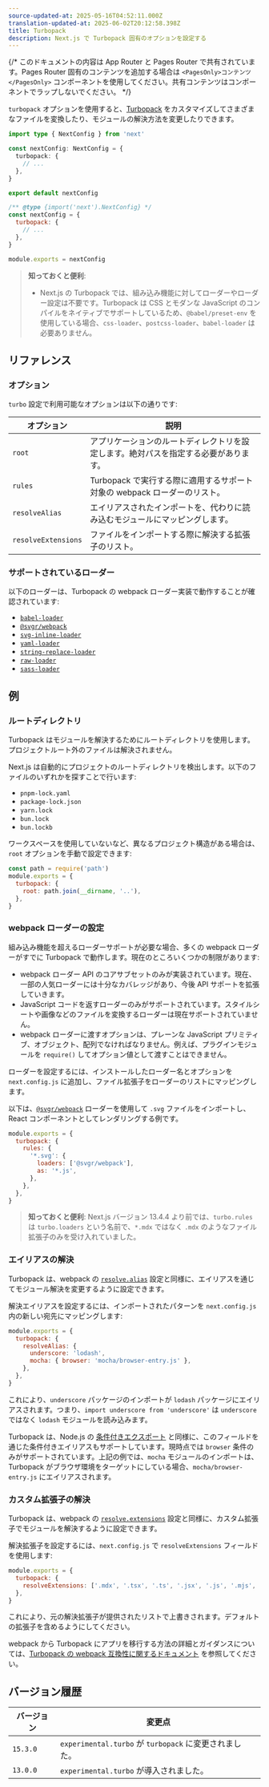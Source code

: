 ```yaml
---
source-updated-at: 2025-05-16T04:52:11.000Z
translation-updated-at: 2025-06-02T20:12:58.398Z
title: Turbopack
description: Next.js で Turbopack 固有のオプションを設定する
---
```


{/* このドキュメントの内容は App Router と Pages Router で共有されています。Pages Router 固有のコンテンツを追加する場合は `<PagesOnly>コンテンツ</PagesOnly>` コンポーネントを使用してください。共有コンテンツはコンポーネントでラップしないでください。 */}

`turbopack` オプションを使用すると、[Turbopack](/docs/app/api-reference/turbopack) をカスタマイズしてさまざまなファイルを変換したり、モジュールの解決方法を変更したりできます。

```ts filename="next.config.ts" switcher
import type { NextConfig } from 'next'

const nextConfig: NextConfig = {
  turbopack: {
    // ...
  },
}

export default nextConfig
```

```js filename="next.config.js" switcher
/** @type {import('next').NextConfig} */
const nextConfig = {
  turbopack: {
    // ...
  },
}

module.exports = nextConfig
```

> **知っておくと便利**:
>
> - Next.js の Turbopack では、組み込み機能に対してローダーやローダー設定は不要です。Turbopack は CSS とモダンな JavaScript のコンパイルをネイティブでサポートしているため、`@babel/preset-env` を使用している場合、`css-loader`、`postcss-loader`、`babel-loader` は必要ありません。

## リファレンス

### オプション

`turbo` 設定で利用可能なオプションは以下の通りです:

| オプション              | 説明                                                                 |
| ---------------------- | -------------------------------------------------------------------- |
| `root`                | アプリケーションのルートディレクトリを設定します。絶対パスを指定する必要があります。 |
| `rules`               | Turbopack で実行する際に適用するサポート対象の webpack ローダーのリスト。 |
| `resolveAlias`        | エイリアスされたインポートを、代わりに読み込むモジュールにマッピングします。 |
| `resolveExtensions`   | ファイルをインポートする際に解決する拡張子のリスト。 |

### サポートされているローダー

以下のローダーは、Turbopack の webpack ローダー実装で動作することが確認されています:

- [`babel-loader`](https://www.npmjs.com/package/babel-loader)
- [`@svgr/webpack`](https://www.npmjs.com/package/@svgr/webpack)
- [`svg-inline-loader`](https://www.npmjs.com/package/svg-inline-loader)
- [`yaml-loader`](https://www.npmjs.com/package/yaml-loader)
- [`string-replace-loader`](https://www.npmjs.com/package/string-replace-loader)
- [`raw-loader`](https://www.npmjs.com/package/raw-loader)
- [`sass-loader`](https://www.npmjs.com/package/sass-loader)

## 例

### ルートディレクトリ

Turbopack はモジュールを解決するためにルートディレクトリを使用します。プロジェクトルート外のファイルは解決されません。

Next.js は自動的にプロジェクトのルートディレクトリを検出します。以下のファイルのいずれかを探すことで行います:

- `pnpm-lock.yaml`
- `package-lock.json`
- `yarn.lock`
- `bun.lock`
- `bun.lockb`

ワークスペースを使用していないなど、異なるプロジェクト構造がある場合は、`root` オプションを手動で設定できます:

```js filename="next.config.js"
const path = require('path')
module.exports = {
  turbopack: {
    root: path.join(__dirname, '..'),
  },
}
```

### webpack ローダーの設定

組み込み機能を超えるローダーサポートが必要な場合、多くの webpack ローダーがすでに Turbopack で動作します。現在のところいくつかの制限があります:

- webpack ローダー API のコアサブセットのみが実装されています。現在、一部の人気ローダーには十分なカバレッジがあり、今後 API サポートを拡張していきます。
- JavaScript コードを返すローダーのみがサポートされています。スタイルシートや画像などのファイルを変換するローダーは現在サポートされていません。
- webpack ローダーに渡すオプションは、プレーンな JavaScript プリミティブ、オブジェクト、配列でなければなりません。例えば、プラグインモジュールを `require()` してオプション値として渡すことはできません。

ローダーを設定するには、インストールしたローダー名とオプションを `next.config.js` に追加し、ファイル拡張子をローダーのリストにマッピングします。

以下は、[`@svgr/webpack`](https://www.npmjs.com/package/@svgr/webpack) ローダーを使用して `.svg` ファイルをインポートし、React コンポーネントとしてレンダリングする例です。

```js filename="next.config.js"
module.exports = {
  turbopack: {
    rules: {
      '*.svg': {
        loaders: ['@svgr/webpack'],
        as: '*.js',
      },
    },
  },
}
```

> **知っておくと便利**: Next.js バージョン 13.4.4 より前では、`turbo.rules` は `turbo.loaders` という名前で、`*.mdx` ではなく `.mdx` のようなファイル拡張子のみを受け入れていました。

### エイリアスの解決

Turbopack は、webpack の [`resolve.alias`](https://webpack.js.org/configuration/resolve/#resolvealias) 設定と同様に、エイリアスを通じてモジュール解決を変更するように設定できます。

解決エイリアスを設定するには、インポートされたパターンを `next.config.js` 内の新しい宛先にマッピングします:

```js filename="next.config.js"
module.exports = {
  turbopack: {
    resolveAlias: {
      underscore: 'lodash',
      mocha: { browser: 'mocha/browser-entry.js' },
    },
  },
}
```

これにより、`underscore` パッケージのインポートが `lodash` パッケージにエイリアスされます。つまり、`import underscore from 'underscore'` は `underscore` ではなく `lodash` モジュールを読み込みます。

Turbopack は、Node.js の [条件付きエクスポート](https://nodejs.org/docs/latest-v18.x/api/packages.html#conditional-exports) と同様に、このフィールドを通じた条件付きエイリアスもサポートしています。現時点では `browser` 条件のみがサポートされています。上記の例では、`mocha` モジュールのインポートは、Turbopack がブラウザ環境をターゲットにしている場合、`mocha/browser-entry.js` にエイリアスされます。

### カスタム拡張子の解決

Turbopack は、webpack の [`resolve.extensions`](https://webpack.js.org/configuration/resolve/#resolveextensions) 設定と同様に、カスタム拡張子でモジュールを解決するように設定できます。

解決拡張子を設定するには、`next.config.js` で `resolveExtensions` フィールドを使用します:

```js filename="next.config.js"
module.exports = {
  turbopack: {
    resolveExtensions: ['.mdx', '.tsx', '.ts', '.jsx', '.js', '.mjs', '.json'],
  },
}
```

これにより、元の解決拡張子が提供されたリストで上書きされます。デフォルトの拡張子を含めるようにしてください。

webpack から Turbopack にアプリを移行する方法の詳細とガイダンスについては、[Turbopack の webpack 互換性に関するドキュメント](https://turbo.build/pack/docs/migrating-from-webpack) を参照してください。

## バージョン履歴

| バージョン  | 変更点                                          |
| ---------- | ---------------------------------------------- |
| `15.3.0`   | `experimental.turbo` が `turbopack` に変更されました。 |
| `13.0.0`   | `experimental.turbo` が導入されました。         |